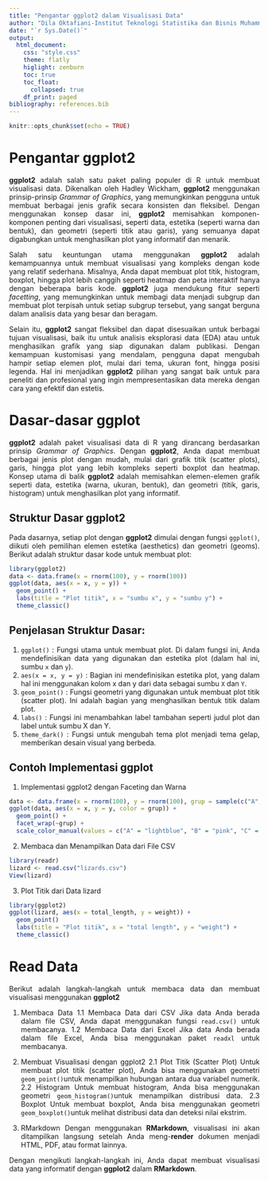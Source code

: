 ```yaml
---
title: "Pengantar ggplot2 dalam Visualisasi Data"
author: "Dila Oktafiani-Institut Teknologi Statistika dan Bisnis Muhammadiyah Semarang"
date: "`r Sys.Date()`"
output: 
  html_document:
    css: "style.css"
    theme: flatly
    higlight: zenburn
    toc: true
    toc_float:
      collapsed: true
    df_print: paged
bibliography: references.bib
---
```


```{=html}
<style>
body{
text-align: justify}
</style>
```
```r
knitr::opts_chunk$set(echo = TRUE)
```

# Pengantar ggplot2

**ggplot2** adalah salah satu paket paling populer di R untuk membuat visualisasi data. Dikenalkan oleh Hadley Wickham, **ggplot2** menggunakan prinsip-prinsip *Grammar of Graphics*, yang memungkinkan pengguna untuk membuat berbagai jenis grafik secara konsisten dan fleksibel. Dengan menggunakan konsep dasar ini, **ggplot2** memisahkan komponen-komponen penting dari visualisasi, seperti data, estetika (seperti warna dan bentuk), dan geometri (seperti titik atau garis), yang semuanya dapat digabungkan untuk menghasilkan plot yang informatif dan menarik.

Salah satu keuntungan utama menggunakan **ggplot2** adalah kemampuannya untuk membuat visualisasi yang kompleks dengan kode yang relatif sederhana. Misalnya, Anda dapat membuat plot titik, histogram, boxplot, hingga plot lebih canggih seperti heatmap dan peta interaktif hanya dengan beberapa baris kode. **ggplot2** juga mendukung fitur seperti *facetting*, yang memungkinkan untuk membagi data menjadi subgrup dan membuat plot terpisah untuk setiap subgrup tersebut, yang sangat berguna dalam analisis data yang besar dan beragam.

Selain itu, **ggplot2** sangat fleksibel dan dapat disesuaikan untuk berbagai tujuan visualisasi, baik itu untuk analisis eksplorasi data (EDA) atau untuk menghasilkan grafik yang siap digunakan dalam publikasi. Dengan kemampuan kustomisasi yang mendalam, pengguna dapat mengubah hampir setiap elemen plot, mulai dari tema, ukuran font, hingga posisi legenda. Hal ini menjadikan **ggplot2** pilihan yang sangat baik untuk para peneliti dan profesional yang ingin mempresentasikan data mereka dengan cara yang efektif dan estetis.

# Dasar-dasar ggplot

**ggplot2** adalah paket visualisasi data di R yang dirancang berdasarkan prinsip *Grammar of Graphics*. Dengan **ggplot2**, Anda dapat membuat berbagai jenis plot dengan mudah, mulai dari grafik titik (scatter plots), garis, hingga plot yang lebih kompleks seperti boxplot dan heatmap. Konsep utama di balik **ggplot2** adalah memisahkan elemen-elemen grafik seperti data, estetika (warna, ukuran, bentuk), dan geometri (titik, garis, histogram) untuk menghasilkan plot yang informatif.

## Struktur Dasar ggplot2

Pada dasarnya, setiap plot dengan **ggplot2** dimulai dengan fungsi `ggplot()`, diikuti oleh pemilihan elemen estetika (aesthetics) dan geometri (geoms). Berikut adalah struktur dasar kode untuk membuat plot:

```r
library(ggplot2)
data <- data.frame(x = rnorm(100), y = rnorm(100))
ggplot(data, aes(x = x, y = y)) + 
  geom_point() +
  labs(title = "Plot titik", x = "sumbu x", y = "sumbu y") +
  theme_classic()
```

## Penjelasan Struktur Dasar:

1. `ggplot()` : Fungsi utama untuk membuat plot. Di dalam fungsi ini, Anda mendefinisikan data yang digunakan dan estetika plot (dalam hal ini, sumbu `x` dan `y`).
2. `aes(x = x, y = y)` : Bagian ini mendefinisikan estetika plot, yang dalam hal ini menggunakan kolom x dan y dari data sebagai sumbu `X` dan `Y`.
3. `geom_point()` : Fungsi geometri yang digunakan untuk membuat plot titik (scatter plot). Ini adalah bagian yang menghasilkan bentuk titik dalam plot.
4. `labs()` : Fungsi ini menambahkan label tambahan seperti judul plot dan label untuk sumbu X dan Y.
5. `theme_dark()` : Fungsi untuk mengubah tema plot menjadi tema gelap, memberikan desain visual yang berbeda.

## Contoh Implementasi ggplot
1. Implementasi ggplot2 dengan Faceting dan Warna
```r
data <- data.frame(x = rnorm(100), y = rnorm(100), grup = sample(c("A", "B", "C", "D"), 100, replace = TRUE))
ggplot(data, aes(x = x, y = y, color = grup)) + 
  geom_point() +
  facet_wrap(~grup) +
  scale_color_manual(values = c("A" = "lightblue", "B" = "pink", "C" = "green", "D" = "yellow"))
```

2. Membaca dan Menampilkan Data dari File CSV
```r
library(readr)
lizard <- read.csv("lizards.csv")
View(lizard)
```

3. Plot Titik dari Data lizard
```r
library(ggplot2)
ggplot(lizard, aes(x = total_length, y = weight)) +
  geom_point()
  labs(title = "Plot titik", x = "total length", y = "weight") +
  theme_classic()
```

# Read Data
Berikut adalah langkah-langkah untuk membaca data dan membuat visualisasi menggunakan **ggplot2**

1. Membaca Data
1.1 Membaca Data dari CSV
Jika data Anda berada dalam file CSV, Anda dapat menggunakan fungsi `read.csv()` untuk membacanya.
1.2 Membaca Data dari Excel
Jika data Anda berada dalam file Excel, Anda bisa menggunakan paket `readxl` untuk membacanya.

2. Membuat Visualisasi dengan ggplot2
2.1 Plot Titik (Scatter Plot)
Untuk membuat plot titik (scatter plot), Anda bisa menggunakan geometri `geom_point()`untuk menampilkan hubungan antara dua variabel numerik.
2.2 Histogram
Untuk membuat histogram, Anda bisa menggunakan geometri `geom_histogram()`untuk menampilkan distribusi data.
2.3 Boxplot
Untuk membuat boxplot, Anda bisa menggunakan geometri `geom_boxplot()`untuk melihat distribusi data dan deteksi nilai ekstrim.

3. RMarkdown
Dengan menggunakan **RMarkdown**, visualisasi ini akan ditampilkan langsung setelah Anda meng-**render** dokumen menjadi HTML, PDF, atau format lainnya.

Dengan mengikuti langkah-langkah ini, Anda dapat membuat visualisasi data yang informatif dengan **ggplot2** dalam **RMarkdown**.
